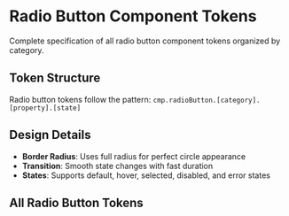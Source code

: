 
<Meta title="Token Reference/Component/Radio Button" />

# Radio Button Component Tokens

Complete specification of all radio button component tokens organized by category.

## Token Structure

Radio button tokens follow the pattern: `cmp.radioButton.[category].[property].[state]`

## Design Details

- **Border Radius**: Uses full radius for perfect circle appearance
- **Transition**: Smooth state changes with fast duration
- **States**: Supports default, hover, selected, disabled, and error states

## All Radio Button Tokens

<TokenReferenceTable tier="cmp" category="radioButton" />